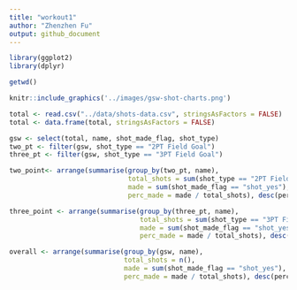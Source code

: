 ```yaml
---
title: "workout1"
author: "Zhenzhen Fu"
output: github_document
---
```


```r
library(ggplot2)
library(dplyr)

getwd()
```

```r
knitr::include_graphics('../images/gsw-shot-charts.png')
```

```r
total <- read.csv("../data/shots-data.csv", stringsAsFactors = FALSE)
total <- data.frame(total, stringsAsFactors = FALSE)

gsw <- select(total, name, shot_made_flag, shot_type)
two_pt <- filter(gsw, shot_type == "2PT Field Goal")
three_pt <- filter(gsw, shot_type == "3PT Field Goal")

two_point<- arrange(summarise(group_by(two_pt, name), 
                              total_shots = sum(shot_type == "2PT Field Goal"),
                              made = sum(shot_made_flag == "shot_yes"),
                              perc_made = made / total_shots), desc(perc_made))

three_point <- arrange(summarise(group_by(three_pt, name), 
                                 total_shots = sum(shot_type == "3PT Field Goal"),
                                 made = sum(shot_made_flag == "shot_yes"),
                                 perc_made = made / total_shots), desc(perc_made))

overall <- arrange(summarise(group_by(gsw, name), 
                             total_shots = n(),
                             made = sum(shot_made_flag == "shot_yes"),
                             perc_made = made / total_shots), desc(perc_made))
```